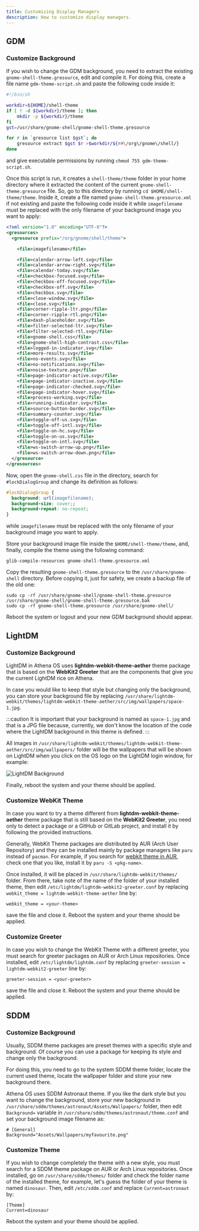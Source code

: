 ```yaml
---
title: Customizing Display Managers
description: How to customize display managers.
---
```


## GDM

### Customize Background

If you wish to change the GDM background, you need to extract the existing `gnome-shell-theme.gresource`, edit and compile it. For doing this, create a file name `gdm-theme-script.sh` and paste the following code inside it:
```bash
#!/bin/sh

workdir=${HOME}/shell-theme
if [ ! -d ${workdir}/theme ]; then
    mkdir -p ${workdir}/theme
fi
gst=/usr/share/gnome-shell/gnome-shell-theme.gresource

for r in `gresource list $gst`; do
    gresource extract $gst $r >$workdir/${r#\/org\/gnome\/shell/}
done
```
and give executable permissions by running `chmod 755 gdm-theme-script.sh`.

Once this script is run, it creates a `shell-theme/theme` folder in your home directory where it extracted the content of the current `gnome-shell-theme.gresource` file. So, go to this directory by running `cd $HOME/shell-theme/theme`. Inside it, create a file named `gnome-shell-theme.gresource.xml` if not existing and paste the following code inside it while `imagefilename` must be replaced with the only filename of your background image you want to apply:
```xml
<?xml version="1.0" encoding="UTF-8"?>
<gresources>
  <gresource prefix="/org/gnome/shell/theme">

    <file>imagefilename</file>

    <file>calendar-arrow-left.svg</file>
    <file>calendar-arrow-right.svg</file>
    <file>calendar-today.svg</file>
    <file>checkbox-focused.svg</file>
    <file>checkbox-off-focused.svg</file>
    <file>checkbox-off.svg</file>
    <file>checkbox.svg</file>
    <file>close-window.svg</file>
    <file>close.svg</file>
    <file>corner-ripple-ltr.png</file>
    <file>corner-ripple-rtl.png</file>
    <file>dash-placeholder.svg</file>
    <file>filter-selected-ltr.svg</file>
    <file>filter-selected-rtl.svg</file>
    <file>gnome-shell.css</file>
    <file>gnome-shell-high-contrast.css</file>
    <file>logged-in-indicator.svg</file>
    <file>more-results.svg</file>
    <file>no-events.svg</file>
    <file>no-notifications.svg</file>
    <file>noise-texture.png</file>
    <file>page-indicator-active.svg</file>
    <file>page-indicator-inactive.svg</file>
    <file>page-indicator-checked.svg</file>
    <file>page-indicator-hover.svg</file>
    <file>process-working.svg</file>
    <file>running-indicator.svg</file>
    <file>source-button-border.svg</file>
    <file>summary-counter.svg</file>
    <file>toggle-off-us.svg</file>
    <file>toggle-off-intl.svg</file>
    <file>toggle-on-hc.svg</file>
    <file>toggle-on-us.svg</file>
    <file>toggle-on-intl.svg</file>
    <file>ws-switch-arrow-up.png</file>
    <file>ws-switch-arrow-down.png</file>
  </gresource>
</gresources>
```
Now, open the `gnome-shell.css` file in the directory, search for `#lockDialogGroup` and change its definition as follows:
```css
#lockDialogGroup {
  background: url(imagefilename);
  background-size: cover;;
  background-repeat: no-repeat;
}
```
while `imagefilename` must be replaced with the only filename of your background image you want to apply.

Store your background image file inside the `$HOME/shell-theme/theme`, and, finally, compile the theme using the following command:
```
glib-compile-resources gnome-shell-theme.gresource.xml
```
Copy the resulting `gnome-shell-theme.gresource` to the `/usr/share/gnome-shell` directory. Before copying it, just for safety, we create a backup file of the old one:
```
sudo cp -rf /usr/share/gnome-shell/gnome-shell-theme.gresource /usr/share/gnome-shell/gnome-shell-theme.gresource.bak
sudo cp -rf gnome-shell-theme.gresource /usr/share/gnome-shell/
```
Reboot the system or logout and your new GDM background should appear.

## LightDM

### Customize Background

LightDM in Athena OS uses **lightdm-webkit-theme-aether** theme package that is based on the **WebKit2 Greeter** that are the components that give you the current LightDM rice on Athena.

In case you would like to keep that style but changing only the background, you can store your background file by replacing `/usr/share/lightdm-webkit/themes/lightdm-webkit-theme-aether/src/img/wallpapers/space-1.jpg`.

:::caution
It is important that your background is named as `space-1.jpg` and that is a JPG file because, currently, we don't know the location of the code where the LightDM background in this theme is defined.
:::

All images in `/usr/share/lightdm-webkit/themes/lightdm-webkit-theme-aether/src/img/wallpapers/` folder will be the wallpapers that will be shown on LightDM when you click on the OS logo on the LightDM login window, for example:

![LightDM Background](@assets/lightdm-penguin-background.png)

Finally, reboot the system and your theme should be applied.

### Customize WebKit Theme

In case you want to try a theme different from **lightdm-webkit-theme-aether** theme package that is still based on the **WebKit2 Greeter**, you need only to detect a package or a GitHub or GitLab project, and install it by following the provided instructions.

Generally, WebKit Theme packages are distributed by AUR (Arch User Repository) and they can be installed mainly by package managers like `paru` instead of `pacman`. For example, if you search for [webkit theme in AUR]([package](https://aur.archlinux.org/packages?O=0&SeB=nd&K=webkit+theme&outdated=&SB=p&SO=d&PP=50&submit=Go)), check one that you like, install it by `paru -S <pkg-name>`.

Once installed, it will be placed in `/usr/share/lightdm-webkit/themes/` folder. From there, take note of the name of the folder of your installed theme, then edit `/etc/lightdm/lightdm-webkit2-greeter.conf` by replacing `webkit_theme = lightdm-webkit-theme-aether` line by:
```
webkit_theme = <your-theme>
```
save the file and close it. Reboot the system and your theme should be applied.

### Customize Greeter

In case you wish to change the WebKit Theme with a different greeter, you must search for greeter packages on AUR or Arch Linux repositories. Once installed, edit `/etc/lightdm/lightdm.conf` by replacing `greeter-session = lightdm-webkit2-greeter` line by:
```
greeter-session = <your-greeter>
```
save the file and close it. Reboot the system and your theme should be applied.

## SDDM

### Customize Background

Usually, SDDM theme packages are preset themes with a specific style and background. Of course you can use a package for keeping its style and change only the background.

For doing this, you need to go to the system SDDM theme folder, locate the current used theme, locate the wallpaper folder and store your new background there.

Athena OS uses SDDM Astronaut theme. If you like the dark style but you want to change the background, store your new background in `/usr/share/sddm/themes/astronaut/Assets/Wallpapers/` folder, then edit `Background=` variable in `/usr/share/sddm/themes/astronaut/theme.conf` and set your background image filename as:
```
# [General]
Background="Assets/Wallpapers/myfavourite.png"
```

### Customize Theme

If you wish to change completely the theme with a new style, you must search for a SDDM theme package on AUR or Arch Linux repositories. Once installed, go on `/usr/share/sddm/themes/` folder and check the folder name of the installed theme, for example, let's guess the folder of your theme is named `dinosaur`. Then, edit `/etc/sddm.conf` and replace `Current=astronaut` by:
```
[Theme]
Current=dinosaur
```
Reboot the system and your theme should be applied.